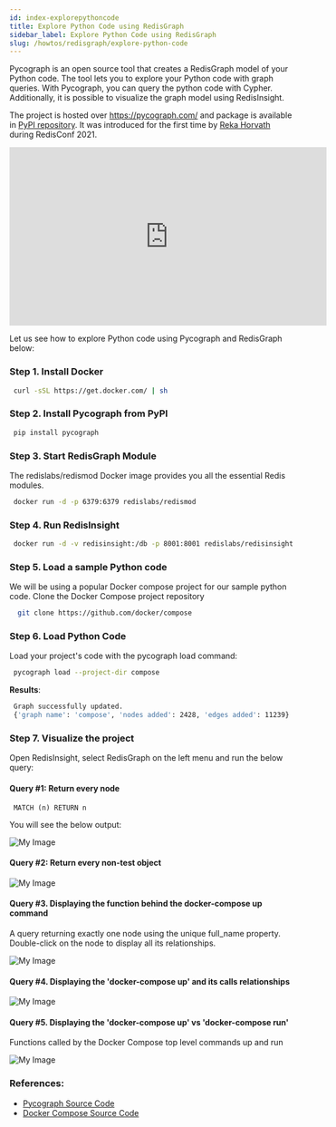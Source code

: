 ```yaml
---
id: index-explorepythoncode
title: Explore Python Code using RedisGraph
sidebar_label: Explore Python Code using RedisGraph
slug: /howtos/redisgraph/explore-python-code
---
```


Pycograph is an open source tool that creates a RedisGraph model of your Python code. The tool lets you to explore your Python code with graph queries. With Pycograph, you can query the python code with Cypher. Additionally, it is possible to visualize the graph model using RedisInsight.

The project is hosted over https://pycograph.com/ and package is available in [PyPI repository](https://pypi.org/project/pycograph/). It was introduced for the first time by [Reka Horvath](https://pypi.org/user/reka/) during RedisConf 2021.

<div class="text--center">
<iframe width="560" height="315" src="https://www.youtube.com/embed/pE3cg6jK2Zg" title="YouTube video player" frameborder="0" allow="accelerometer; autoplay; clipboard-write; encrypted-media; gyroscope; picture-in-picture" allowfullscreen></iframe>
</div>

Let us see how to explore Python code using Pycograph and RedisGraph below:

### Step 1. Install Docker

 ```bash
  curl -sSL https://get.docker.com/ | sh
 ```

### Step 2. Install Pycograph from PyPI

 ```bash
  pip install pycograph
 ```

### Step 3. Start RedisGraph Module

The redislabs/redismod Docker image provides you all the essential Redis modules.

 ```bash
  docker run -d -p 6379:6379 redislabs/redismod
 ```

### Step 4. Run RedisInsight

 ```bash
  docker run -d -v redisinsight:/db -p 8001:8001 redislabs/redisinsight:latest
 ```

### Step 5. Load a sample Python code

We will be using a popular Docker compose project for our sample python code.
Clone the Docker Compose project repository

 ```bash
   git clone https://github.com/docker/compose
 ```

### Step 6. Load Python Code

Load your project's code with the pycograph load command:

 ```bash
  pycograph load --project-dir compose
 ```

<b>Results</b>: 

 ```bash
  Graph successfully updated.
  {'graph name': 'compose', 'nodes added': 2428, 'edges added': 11239}
 ```

### Step 7. Visualize the project

Open RedisInsight, select RedisGraph on the left menu and run the below query:


#### Query #1: Return every node


 ```
  MATCH (n) RETURN n
 ```

You will see the below output:


![My Image](pycograph1.png)

#### Query #2: Return every non-test object


![My Image](pycograph2.png)  

#### Query #3.  Displaying the function behind the docker-compose up command

A query returning exactly one node using the unique full_name property. Double-click on the node to display all its relationships.

![My Image](pycograph3.png)

#### Query #4. Displaying the 'docker-compose up' and its calls relationships

![My Image](pycograph4.png) 

#### Query #5. Displaying the 'docker-compose up' vs 'docker-compose run'

Functions called by the Docker Compose top level commands up and run

![My Image](pycograph5.png)

### References:

- [Pycograph Source Code](https://pycograph.com/examples/)
- [Docker Compose Source Code](https://github.com/docker/compose)

